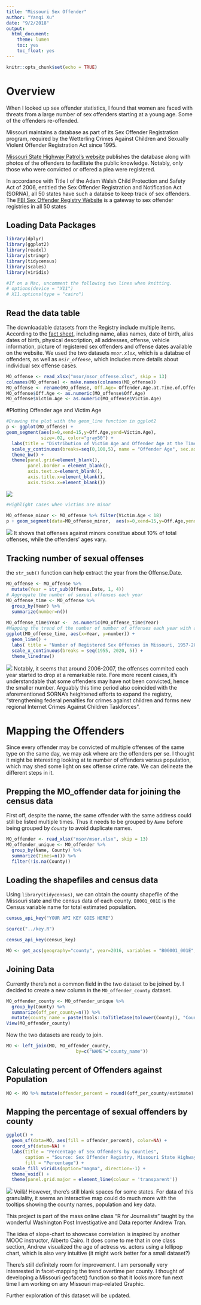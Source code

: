 ```yaml
---
title: "Missouri Sex Offender"
author: "Yanqi Xu"
date: "9/2/2018"
output:
  html_document:
    theme: lumen
    toc: yes
    toc_float: yes
---
```


```r
knitr::opts_chunk$set(echo = TRUE)
```

# Overview

When I looked up sex offender statistics, I found that women are faced with threats from a large number of sex offenders starting at a young age. Some of the offenders re-offended. 

Missouri maintains a database as part of its Sex Offender Registration program, required by the Wetterling Crimes Against Children and Sexually Violent Offender Registration Act since 1995.

[Missouri State Highway Patrol's website](http://www.mshp.dps.missouri.gov/MSHPWeb/PatrolDivisions/CRID/SOR/SORPage.html) publishes the database along with photos of the offenders to facilitate the public knowledge. Notably, only those who were convicted or offered a plea were registered.

In accordance with Title I of the Adam Walsh Child Protection and Safety Act of 2006, entitled the Sex Offender Registration and Notification Act (SORNA), all 50 states have such a databse to keep track of sex offenders. The [FBI Sex Offender Registry Website](https://www.fbi.gov/scams-and-safety/sex-offender-registry) is a gateway to sex offender registries in all 50 states

## Loading Data Packages
```r
library(dplyr)
library(ggplot2)
library(readxl)
library(stringr)
library(tidycensus)
library(scales)
library(viridis)
```

```r
#If on a Mac, uncomment the following two lines when knitting.
# options(device = "X11") 
# X11.options(type = "cairo")
```

## Read the data table
The downloadable datasets from the Registry include multiple items. According to the [fact sheet](http://www.mshp.dps.missouri.gov/MSHPWeb/PatrolDivisions/CRID/SOR/factsheet.html),  including name, alias names, date of birth, alias dates of birth, physical description, all addresses, offense, vehicle information, picture of registered sex offenders and offense dates available on the website. We used the two datasets *`msor.xlsx`*, which is a databse of offenders, as well as *`msir_offense`*, which includes more details about individual sex offense cases.

```r
MO_offense <- read_xlsx("msor/msor_offense.xlsx", skip = 13) 
colnames(MO_offense) <- make.names(colnames(MO_offense))
MO_offense <- rename(MO_offense, Off.Age= Offender.Age.at.Time.of.Offense) 
MO_offense$Off.Age <- as.numeric(MO_offense$Off.Age)
MO_offense$Victim.Age <- as.numeric(MO_offense$Victim.Age)
```

#Plotting Offender age and Victim Age
```r
#Drawing the plot with the geom_line function in ggplot2
p <- ggplot(MO_offense) + 
geom_segment(aes(x=0,xend=15,y=Off.Age,yend=Victim.Age),
             size=.02, color="gray50") +
  labs(title = "Distribution of Victim Age and Offender Age at the Time of the Offense", caption = ("Source: Sex Offender Registry, Missouri State Highway Patrol")) +
  scale_y_continuous(breaks=seq(0,100,5), name = "Offender Age", sec.axis=sec_axis(~ . * 1.00, name = "Victim Age")) +
  theme_bw() +
  theme(panel.grid=element_blank(),
        panel.border = element_blank(),
        axis.text.x=element_blank(),
        axis.title.x=element_blank(),
        axis.ticks.x=element_blank()) 
```
![](images/slope_graph_01.png)
```r
#Highlight cases when victims are minor

MO_offense_minor <- MO_offense %>% filter(Victim.Age < 18)
p + geom_segment(data=MO_offense_minor,  aes(x=0,xend=15,y=Off.Age,yend=Victim.Age),size=.02, color="#FC4E07") 
```
![](images/slope_graph_02.png)
It shows that offenses against minors constitue about 10% of total offenses, while the offenders' ages vary. 

## Tracking number of sexual offenses
the `str_sub()` function can help extract the year from the Offense.Date.
```r
MO_offense <- MO_offense %>%  
  mutate(Year = str_sub(Offense.Date, 1, 4)) 
# Aggregate the number of sexual offenses each year
MO_offense_time <- MO_offense %>% 
  group_by(Year) %>% 
  summarize(number=n()) 
  
MO_offense_time$Year <-  as.numeric(MO_offense_time$Year)
#Mapping the trend of the number of number of offenses each year with a line chart
ggplot(MO_offense_time, aes(x=Year, y=number)) +
  geom_line() +
  labs( title = "Number of Registered Sex Offenses in Missouri, 1957-2018", caption= "Source: Sex Offender Registry, Missouri State Highway Patrol") +
  scale_x_continuous(breaks = seq(1955, 2020, 5)) +
  theme_linedraw()
```
![](images/line_graph.png)
Notably, it seems that around 2006-2007, the offenses commited each year started to drop at a remarkable rate. Fore more recent cases, it's understandable that some offenders may have not been convicted, hence the smaller number. Arguably this time period also coincided with the aforementioned SORNA's heightened efforts to expand the registry, "strengthening federal penalties for crimes against children and forms new regional Internet Crimes Against Children Taskforces".

# Mapping the Offenders
Since every offender may be convicted of multiple offenses of the same type on the same day, we may ask where are the offenders per se. I thought it might be interesting looking at te number of offenders versus population, which may shed some light on sex offense crime rate. We can delineate the different steps in it. 

## Prepping the MO_offender data for joining the census data
First off, despite the name, the same offender with the same address could still be listed multiple times. Thus it needs to be grouped by *`Name`* before being grouped by *`County`* to avoid duplicate names. 
```r
MO_offender <- read_xlsx("msor/msor.xlsx", skip = 13)
MO_offender_unique <- MO_offender %>% 
  group_by(Name, County) %>% 
  summarize(Times=n()) %>% 
  filter(!is.na(County))
```

## Loading the shapefiles and census data
Using `library(tidycensus)`, we can obtain the county shapefile of the Missouri state and the census data of each county. 
`B0001_001E` is the Census variable name for total estimated population.
```r
census_api_key("YOUR API KEY GOES HERE")
```
```r
source("../key.R")

census_api_key(census_key)
```
```r
MO <- get_acs(geography="county", year=2016, variables = "B00001_001E",state="MO", geometry=T)
```
## Joining Data
Currently there's not a common field in the two dataset to be joined by. I decided to create a new column in the `MO_offender_county` dataset. 
```r
MO_offender_county <- MO_offender_unique %>% 
  group_by(County) %>% 
  summarize(off_per_county=n()) %>% 
  mutate(county_name = paste(tools::toTitleCase(tolower(County)), "County, Missouri", sep=" "))
View(MO_offender_county)
```
Now the two datasets are ready to join.
```r
MO <- left_join(MO, MO_offender_county,
                          by=c("NAME"="county_name"))
```

## Calculating percent of Offenders against Population
```r
MO <- MO %>% mutate(offender_percent = round((off_per_county/estimate) *100, 2 ))
```
## Mapping the percentage of sexual offenders by county
```r
ggplot() +
  geom_sf(data=MO, aes(fill = offender_percent), color=NA) +
  coord_sf(datum=NA) +
  labs(title = "Percentage of Sex Offenders by Counties",
       caption = "Source: Sex Offender Registry, Missouri State Highway Patrol",
       fill = "Percentage") +
  scale_fill_viridis(option="magma", direction=-1) +
  theme_void() +
  theme(panel.grid.major = element_line(colour = 'transparent'))
```
![](images/MO_map.png)
Voilà! However, there's still blank spaces for some states. For data of this granulality, it seems an interactive map could do much more with the tooltips showing the county names, population and key data. 

This project is part of the mass online class "R for Journalists" taught by the wonderful Washington Post Investigative and Data reporter Andrew Tran.

The idea of slope-chart to showcase correlation is inspired by another MOOC instructor, Alberto Cairo. It does come to me that in one class section, Andrew visualized the age of actress vs. actors using a lollipop chart, which is also very intuitive (it might work better for a small dataset?) 

There's still definitely room for improvement. I am personally very intenrested in facet-mapping the trend overtime per county. I thought of developing a Missouri geofacet() function so that it looks more fun next time I am working on any Missouri map-related Graphic.

Further exploration of this dataset will be updated. 